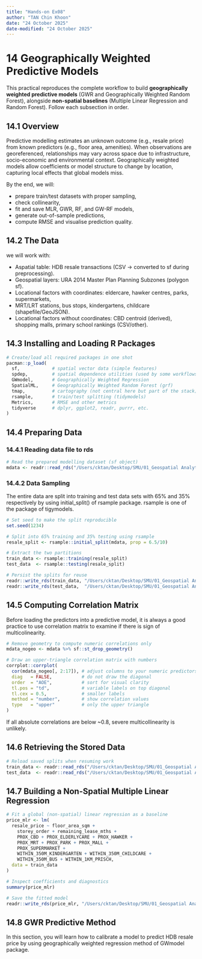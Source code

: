 ```yaml
---
title: "Hands-on Ex08"
author: "TAN Chin Khoon"
date: "24 October 2025"
date-modified: "24 October 2025"
---
```


# 14 Geographically Weighted Predictive Models

This practical reproduces the complete workflow to build **geographically weighted predictive models** (GWR and Geographically Weighted Random Forest), alongside **non-spatial baselines** (Multiple Linear Regression and Random Forest). Follow each subsection in order.

## 14.1 Overview

Predictive modelling estimates an unknown outcome (e.g., resale price) from known predictors (e.g., floor area, amenities). When observations are georeferenced, relationships may vary across space due to infrastructure, socio-economic and environmental context. Geographically weighted models allow coefficients or model structure to change by location, capturing local effects that global models miss.

By the end, we will:

-   prepare train/test datasets with proper sampling,\
-   check collinearity,\
-   fit and save MLR, GWR, RF, and GW-RF models,\
-   generate out-of-sample predictions,\
-   compute RMSE and visualise prediction quality.

## 14.2 The Data

we will work with:

-   Aspatial table: HDB resale transactions (CSV → converted to sf during preprocessing).\
-   Geospatial layers: URA 2014 Master Plan Planning Subzones (polygon sf).\
-   Locational factors with coordinates: eldercare, hawker centres, parks, supermarkets,\
-   MRT/LRT stations, bus stops, kindergartens, childcare (shapefile/GeoJSON).\
-   Locational factors without coordinates: CBD centroid (derived), shopping malls, primary school rankings (CSV/other).

## 14.3 Installing and Loading R Packages

```r

# Create/load all required packages in one shot
pacman::p_load(
  sf,            # spatial vector data (simple features)
  spdep,         # spatial dependence utilities (used by some workflows)
  GWmodel,       # Geographically Weighted Regression
  SpatialML,     # Geographically Weighted Random Forest (grf)
  tmap,          # cartography (not central here but part of the stack)
  rsample,       # train/test splitting (tidymodels)
  Metrics,       # RMSE and other metrics
  tidyverse      # dplyr, ggplot2, readr, purrr, etc.
)

```

## 14.4 Preparing Data

### 14.4.1 Reading data file to rds

```r

# Read the prepared modelling dataset (sf object)
mdata <- readr::read_rds("/Users/cktan/Desktop/SMU/01_Geospatial Analytics (ISSS626)/Hands-on_Ex/Hands-on_Ex08/data/rawdata/mdata.rds")

```

### 14.4.2 Data Sampling

The entire data are split into training and test data sets with 65% and 35% respectively by using initial_split() of rsample package. rsample is one of the package of tigymodels.

```r

# Set seed to make the split reproducible
set.seed(1234)

# Split into 65% training and 35% testing using rsample
resale_split <- rsample::initial_split(mdata, prop = 6.5/10)

# Extract the two partitions
train_data <- rsample::training(resale_split)
test_data  <- rsample::testing(resale_split)

```


```r

# Persist the splits for reuse
readr::write_rds(train_data, "/Users/cktan/Desktop/SMU/01_Geospatial Analytics (ISSS626)/Hands-on_Ex/Hands-on_Ex08/data/model/train_data.rds")
readr::write_rds(test_data,  "/Users/cktan/Desktop/SMU/01_Geospatial Analytics (ISSS626)/Hands-on_Ex/Hands-on_Ex08/data/model/test_data.rds")

```

## 14.5 Computing Correlation Matrix

Before loading the predictors into a predictive model, it is always a good practice to use correlation matrix to examine if there is sign of multicolinearity.

```r

# Remove geometry to compute numeric correlations only
mdata_nogeo <- mdata %>% sf::st_drop_geometry()

# Draw an upper-triangle correlation matrix with numbers
corrplot::corrplot(
  cor(mdata_nogeo[, 2:17]), # adjust columns to your numeric predictors
  diag   = FALSE,           # do not draw the diagonal
  order  = "AOE",           # sort for visual clarity
  tl.pos = "td",            # variable labels on top diagonal
  tl.cex = 0.5,             # smaller labels
  method = "number",        # show correlation values
  type   = "upper"          # only the upper triangle
)

```

:::{.callout-note}

If all absolute correlations are below ~0.8, severe multicollinearity is unlikely.

:::

## 14.6 Retrieving the Stored Data

```r
# Reload saved splits when resuming work
train_data <- readr::read_rds("/Users/cktan/Desktop/SMU/01_Geospatial Analytics (ISSS626)/Hands-on_Ex/Hands-on_Ex08/data/model/train_data.rds")
test_data  <- readr::read_rds("/Users/cktan/Desktop/SMU/01_Geospatial Analytics (ISSS626)/Hands-on_Ex/Hands-on_Ex08/data/model/test_data.rds")

```

## 14.7 Building a Non-Spatial Multiple Linear Regression

```r

# Fit a global (non-spatial) linear regression as a baseline
price_mlr <- lm(
  resale_price ~ floor_area_sqm +
    storey_order + remaining_lease_mths +
    PROX_CBD + PROX_ELDERLYCARE + PROX_HAWKER +
    PROX_MRT + PROX_PARK + PROX_MALL +
    PROX_SUPERMARKET +
    WITHIN_350M_KINDERGARTEN + WITHIN_350M_CHILDCARE +
    WITHIN_350M_BUS + WITHIN_1KM_PRISCH,
  data = train_data
)

# Inspect coefficients and diagnostics
summary(price_mlr)

```









```r

# Save the fitted model
readr::write_rds(price_mlr, "/Users/cktan/Desktop/SMU/01_Geospatial Analytics (ISSS626)/Hands-on_Ex/Hands-on_Ex08/data/model/price_mlr.rds")

```

## 14.8 GWR Predictive Method

In this section, you will learn how to calibrate a model to predict HDB resale price by using geographically weighted regression method of GWmodel package.



```r



```




```r



```



```r



```



```r



```




```r



```



```r



```



```r



```



```r



```



```r



```




```r



```



```r



```




```r



```




```r



```



```r



```




```r



```




```r



```



```r



```




```r



```



```r



```




```r



```



```r



```



```r



```



```r



```


```r



```

```r



```


```r



```



```r



```




```r



```



```r



```




```r



```



```r



```



```r



```



```r



```



```r



```



```r



```



```r



```



```r



```




```r



```



```r



```




```r



```



```r



```



```r



```




```r



```




```r



```




```r



```




```r



```